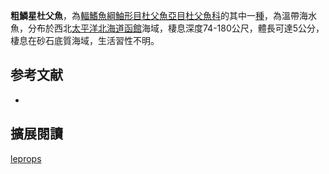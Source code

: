 {{Speciesbox
| name = 粗鱗星杜父魚
| image = 
| image_width = 250px
| status = NE
| status_system = IUCN3.1
| genus = Asemichthys
| species = leprops
| authority = [[Bolin|Bolin]], 1936
| synonyms = 
}}
'''粗鱗星杜父魚'''，為[[輻鰭魚綱|輻鰭魚綱]][[鮋形目|鮋形目]][[杜父魚亞目|杜父魚亞目]][[杜父魚科|杜父魚科]]的其中一[[種|種]]，為溫帶海水魚，分布於西北[[太平洋|太平洋]][[北海道|北海道]][[函館|函館]]海域，棲息深度74-180公尺，體長可達5公分，棲息在砂石底質海域，生活習性不明。

==参考文献==
*{{FishBase_species|genus=Asemichthys|species=leprops|year=2014|month=5}}
== 擴展閱讀 ==
{{refbegin}}
{{wikispecies-inline|Asemichthys leprops|粗鱗星杜父魚}}
{{refend}}

[[Category:星杜父魚屬|leprops]]


{{鮋形目小作品}}